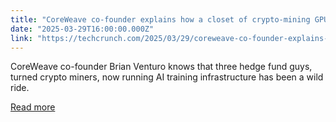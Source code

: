 ```yaml
---
title: "CoreWeave co-founder explains how a closet of crypto-mining GPUs led to a $1.5B IPO"
date: "2025-03-29T16:00:00.000Z"
link: "https://techcrunch.com/2025/03/29/coreweave-co-founder-explains-how-a-closet-of-crypto-mining-gpus-led-to-a-1-5b-ipo/"
---
```


CoreWeave co-founder Brian Venturo knows that three hedge fund guys, turned crypto miners, now running AI training infrastructure has been a wild ride.

[Read more](https://techcrunch.com/2025/03/29/coreweave-co-founder-explains-how-a-closet-of-crypto-mining-gpus-led-to-a-1-5b-ipo/)
